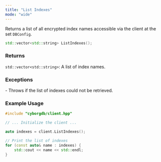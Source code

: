 ```yaml
---
title: "List Indexes"
mode: "wide"
---
```


Returns a list of all encrypted index names accessible via the client at the set `DBConfig`.

```cpp
std::vector<std::string> ListIndexes();
```

### Returns

`std::vector<std::string>`: A list of index names.

### Exceptions

<AccordionGroup>
    <Accordion title="std::runtime_exception">
        - Throws if the list of indexes could not be retrieved.
    </Accordion>
</AccordionGroup>

### Example Usage

```cpp
#include "cyborgdb/client.hpp"

// ... Initialize the client ...

auto indexes = client.ListIndexes();

// Print the list of indexes
for (const auto& name : indexes) {
    std::cout << name << std::endl;
}
```